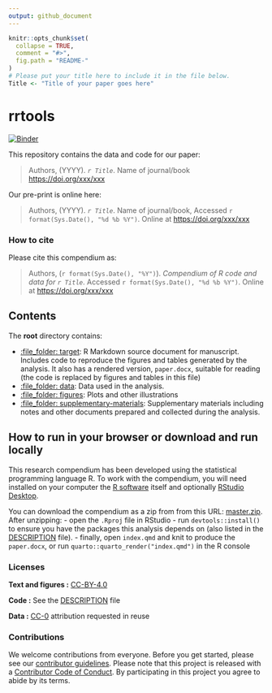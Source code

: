 ```yaml
---
output: github_document
---
```


<!-- README.md is generated from README.Rmd. Please edit that file -->

```r
knitr::opts_chunk$set(
  collapse = TRUE,
  comment = "#>",
  fig.path = "README-"
)
# Please put your title here to include it in the file below.
Title <- "Title of your paper goes here"
```

# rrtools

[![Binder](https://mybinder.org/badge_logo.svg)](https://mybinder.org/v2/gh/brainworkup/rrtools/master?urlpath=rstudio)

This repository contains the data and code for our paper:

> Authors, (YYYY).
> *`r Title`*.
> Name of journal/book <https://doi.org/xxx/xxx>

Our pre-print is online here:

> Authors, (YYYY).
> *`r Title`*.
> Name of journal/book, Accessed `r format(Sys.Date(), "%d %b %Y")`.
> Online at <https://doi.org/xxx/xxx>

### How to cite

Please cite this compendium as:

> Authors, (`r format(Sys.Date(), "%Y")`).
> *Compendium of R code and data for `r Title`*.
> Accessed `r format(Sys.Date(), "%d %b %Y")`.
> Online at <https://doi.org/xxx/xxx>

## Contents

The **root** directory contains:

-   [:file_folder: target](/target): R Markdown source document for manuscript. Includes code to reproduce the figures and tables generated by the analysis. It also has a rendered version, `paper.docx`, suitable for reading (the code is replaced by figures and tables in this file)
-   [:file_folder: data](/data): Data used in the analysis.
-   [:file_folder: figures](/figures): Plots and other illustrations
-   [:file_folder: supplementary-materials](/supplementary-materials): Supplementary materials including notes and other documents prepared and collected during the analysis.

## How to run in your browser or download and run locally

This research compendium has been developed using the statistical programming language R.
To work with the compendium, you will need installed on your computer the [R software](https://cloud.r-project.org/) itself and optionally [RStudio Desktop](https://rstudio.com/products/rstudio/download/).

You can download the compendium as a zip from from this URL: [master.zip](/archive/master.zip).
After unzipping: - open the `.Rproj` file in RStudio - run `devtools::install()` to ensure you have the packages this analysis depends on (also listed in the [DESCRIPTION](/DESCRIPTION) file).
- finally, open `index.qmd` and knit to produce the `paper.docx`, or run `quarto::quarto_render("index.qmd")` in the R console

### Licenses

**Text and figures :** [CC-BY-4.0](http://creativecommons.org/licenses/by/4.0/)

**Code :** See the [DESCRIPTION](DESCRIPTION) file

**Data :** [CC-0](http://creativecommons.org/publicdomain/zero/1.0/) attribution requested in reuse

### Contributions

We welcome contributions from everyone.
Before you get started, please see our [contributor guidelines](CONTRIBUTING.md).
Please note that this project is released with a [Contributor Code of Conduct](CONDUCT.md).
By participating in this project you agree to abide by its terms.
